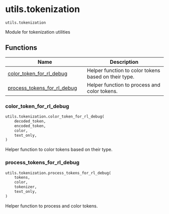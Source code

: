 # utils.tokenization { #axolotl.utils.tokenization }

`utils.tokenization`

Module for tokenization utilities

## Functions

| Name | Description |
| --- | --- |
| [color_token_for_rl_debug](#axolotl.utils.tokenization.color_token_for_rl_debug) | Helper function to color tokens based on their type. |
| [process_tokens_for_rl_debug](#axolotl.utils.tokenization.process_tokens_for_rl_debug) | Helper function to process and color tokens. |

### color_token_for_rl_debug { #axolotl.utils.tokenization.color_token_for_rl_debug }

```python
utils.tokenization.color_token_for_rl_debug(
    decoded_token,
    encoded_token,
    color,
    text_only,
)
```

Helper function to color tokens based on their type.

### process_tokens_for_rl_debug { #axolotl.utils.tokenization.process_tokens_for_rl_debug }

```python
utils.tokenization.process_tokens_for_rl_debug(
    tokens,
    color,
    tokenizer,
    text_only,
)
```

Helper function to process and color tokens.
